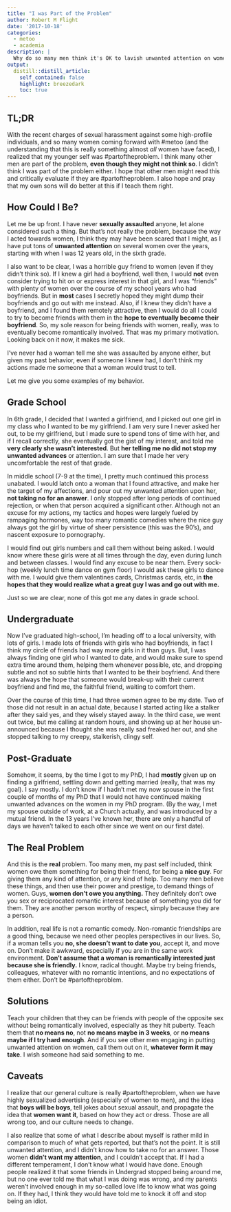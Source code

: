 ```yaml
---
title: "I was Part of the Problem"
author: Robert M Flight
date: '2017-10-18'
categories:
  - metoo
  - academia
description: |
  Why do so many men think it's OK to lavish unwanted attention on women who don't want it?
output:
  distill::distill_article:
    self_contained: false
    highlight: breezedark
    toc: true
---
```


## TL;DR

With the recent charges of sexual harassment against some high-profile individuals,
and so many women coming forward with #metoo (and the understanding that this 
is really something almost *all* women have faced), I realized that my younger self
was #partoftheproblem. I think many other men are part of the problem, **even
though they might not think so**. I didn't think I was part of the problem
either. I hope that other men might read this and critically evaluate if they
are #partoftheproblem. I also hope and pray that my own sons will do better
at this if I teach them right.

## How Could I Be?

Let me be up front. I have never **sexually assaulted** anyone, let alone
considered such a thing. But that's not really the problem, because the way
I acted towards women, I think they may have been scared that I might, as 
I have put tons of **unwanted attention** on several
women over the years, starting with when I was 12 years old, in the sixth grade.

I also want to be clear, I was a horrible guy friend to women 
(even if they didn't think so). If I knew a girl had a boyfriend,
well then, I would **not** even consider trying to hit on or express interest in
that girl, and I was "friends" with plenty of women over the course of my school
years who had boyfriends. But in **most** cases I secretly hoped they might dump their
boyfriends and go out with me instead. Also, if I knew they didn't have 
a boyfriend, and I found them remotely attractive, then I would do all I could
to try to become friends with them in the **hope to eventually become their boyfriend**.
So, my sole reason for being friends with women, really, was to eventually
become romantically involved. That was my primary motivation. Looking back on it
now, it makes me sick.

I've never had a woman tell me she was assaulted by anyone either, but given my
past behavior, even if someone I knew had, I don't think my actions made me someone
that a woman would trust to tell. 

Let me give you some examples of my behavior.

## Grade School

In 6th grade, I decided that I wanted a girlfriend, and I picked out one girl in my class who
I wanted to be my girlfriend. I am very sure I never asked her out, to be my girlfriend,
but I made sure to spend tons of time with her, and if I recall correctly, she eventually got
the gist of my interest, and told me **very clearly she wasn't interested**. 
But **her telling me no did not stop my unwanted advances** or attention. I am sure that I made
her very uncomfortable the rest of that grade.

In middle school (7-9 at the time), I pretty much continued this process unabated. I would latch onto a woman
that I found attractive, and make her the target of my affections, and pour out my unwanted
attention upon her, **not taking no for an answer**. I only stopped
after long periods of continued rejection, or when that person acquired a 
significant other. Although not an excuse for my actions, 
my tactics and hopes were largely fueled by rampaging hormones, way too many
romantic comedies where the nice guy always got the girl by virtue
of sheer persistence (this was the 90's), and nascent exposure to pornography.

I would find out girls numbers and call them without being asked. I would know
where these girls were at all times through the day, even during lunch and
between classes. I would find any excuse to be near them. Every sock-hop (weekly
lunch time dance on gym floor) I would ask these girls to dance with me. I would
give them valentines cards, Christmas cards, etc, in **the hopes that they would realize
what a great guy I was and go out with me.**

Just so we are clear, none of this got me any dates in grade school.

## Undergraduate

Now I've graduated high-school, I'm heading off to a local university, with lots
of girls. I made lots of friends with girls who had boyfriends, in fact I think
my circle of friends had way more girls in it than guys. But, I was always finding
one girl who I wanted to date, and would make sure to spend extra time around them,
helping them whenever possible, etc, and dropping subtle and not so subtle hints
that I wanted to be their boyfriend. And there was always the hope that someone
would break-up with their current boyfriend and find me, the faithful friend,
waiting to comfort them.

Over the course of this time, I had three women agree to be my date. Two of those
did not result in an actual date, because I started acting like a stalker after 
they said yes, and they wisely stayed away. In the third case, we went out twice,
but me calling at random hours, and showing up at her house un-announced because
I thought she was really sad freaked her out, and she stopped talking to my
creepy, stalkerish, clingy self.

## Post-Graduate

Somehow, it seems, by the time I got to my PhD, I had **mostly** given up on 
finding a girlfriend, settling down and getting married (really, that was my goal). 
I say mostly. I don't know
if I hadn't met my now spouse in the first couple of months of my PhD that I
would not have continued making unwanted advances on the women in my PhD program.
(By the way, I met my spouse outside of work, at a Church actually, and was introduced
by a mutual friend. In the 13 years I've known her, there are only a handful of days
we haven't talked to each other since we went on our first date).

## The Real Problem

And this is the **real** problem. Too many men, my past self included, think women owe them something for being
their friend, for being a **nice guy**. For giving them any kind of attention,
or any kind of help. Too many men believe these things, and then use their power and 
prestige, to demand things of women. Guys, **women don't owe you anything.** They
definitely don't owe you sex or reciprocated romantic interest because of something
you did for them. They are another person worthy of respect, simply because they
are a person. 

In addition, real life is not a romantic comedy. Non-romantic friendships are a good thing, 
because we need other peoples perspectives in our lives. So, if a woman tells you **no, she doesn't want
to date you**, accept it, and move on. Don't make it awkward, especially if you are
in the same work environment. **Don't assume that a woman is romantically interested
just because she is friendly.** I know, radical thought. Maybe try being friends, colleagues, whatever with
no romantic intentions, and no expectations of them either. Don't be #partoftheproblem.

## Solutions

Teach your children that they can be friends with people of the opposite sex
without being romantically involved, especially as they hit puberty. Teach
them that **no means no**, not **no means maybe in 3 weeks**, or **no means
maybe if I try hard enough**. And if you see other men engaging in putting
unwanted attention on women, call them out on it, **whatever form it may take**.
I wish someone had said something to me.

## Caveats

I realize that our general culture is really #partoftheproblem, when we have
highly sexualized advertising (especially of women to men), and the idea
that **boys will be boys**, tell jokes about sexual assault, and propagate
the idea that **women want it**, based on how they act or dress. Those are all wrong
too, and our culture needs to change.

I also realize that some of what I describe
about myself is rather mild in comparison to much of what gets reported, but
that's not the point. It is still unwanted attention, and I didn't know how
to take no for an answer. Those women **didn't want my attention**,
and I couldn't accept that. If I had a different temperament, I don't know what
I would have done. Enough people realized it that some friends in Undergrad
stopped being around me, but no one ever told me that what I was doing was
wrong, and my parents weren't involved enough in my so-called love life to know
what was going on. If they had, I think they would have told me to knock it off
and stop being an idiot.
